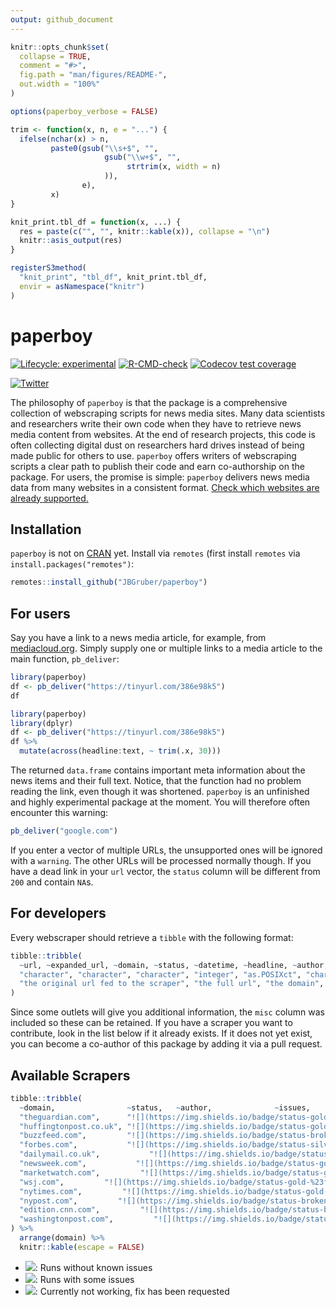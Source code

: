```yaml
---
output: github_document
---
```


<!-- README.md is generated from README.Rmd. Please edit that file -->

```r
knitr::opts_chunk$set(
  collapse = TRUE,
  comment = "#>",
  fig.path = "man/figures/README-",
  out.width = "100%"
)

options(paperboy_verbose = FALSE)

trim <- function(x, n, e = "...") {
  ifelse(nchar(x) > n,
         paste0(gsub("\\s+$", "", 
                     gsub("\\w+$", "", 
                          strtrim(x, width = n)
                     )),
                e),
         x)
}

knit_print.tbl_df = function(x, ...) {
  res = paste(c("", "", knitr::kable(x)), collapse = "\n")
  knitr::asis_output(res)
}

registerS3method(
  "knit_print", "tbl_df", knit_print.tbl_df,
  envir = asNamespace("knitr")
)
```

# paperboy

<!-- badges: start -->
[![Lifecycle: experimental](https://img.shields.io/badge/lifecycle-experimental-orange.svg)](https://lifecycle.r-lib.org/articles/stages.html#experimental)
[![R-CMD-check](https://github.com/JBGruber/paperboy/workflows/R-CMD-check/badge.svg)](https://github.com/JBGruber/paperboy/actions)
[![Codecov test coverage](https://codecov.io/gh/JBGruber/paperboy/branch/main/graph/badge.svg)](https://codecov.io/gh/JBGruber/paperboy?branch=main)
<!-- badges: end -->

[![Twitter](https://img.shields.io/twitter/url/https/twitter.com/JohannesBGruber.svg?style=social&label=Follow%20%40JohannesBGruber)](https://twitter.com/JohannesBGruber)

The philosophy of `paperboy` is that the package is a comprehensive collection of webscraping scripts for news media sites.
Many data scientists and researchers write their own code when they have to retrieve news media content from websites.
At the end of research projects, this code is often collecting digital dust on researchers hard drives instead of being made public for others to use.
`paperboy` offers writers of webscraping scripts a clear path to publish their code and earn co-authorship on the package.
For users, the promise is simple: `paperboy` delivers news media data from many websites in a consistent format.
[Check which websites are already supported.](#available-scrapers)

## Installation

`paperboy` is not on [CRAN](https://CRAN.R-project.org) yet.
Install via `remotes` (first install `remotes` via `install.packages("remotes")`:

``` r
remotes::install_github("JBGruber/paperboy")
```

## For users

Say you have a link to a news media article, for example, from [mediacloud.org](https://mediacloud.org/).
Simply supply one or multiple links to a media article to the main function, `pb_deliver`:

```r
library(paperboy)
df <- pb_deliver("https://tinyurl.com/386e98k5")
df
```

```r
library(paperboy)
library(dplyr)
df <- pb_deliver("https://tinyurl.com/386e98k5")
df %>% 
  mutate(across(headline:text, ~ trim(.x, 30)))
```

The returned `data.frame` contains important meta information about the news items and their full text.
Notice, that the function had no problem reading the link, even though it was shortened.
`paperboy` is an unfinished and highly experimental package at the moment.
You will therefore often encounter this warning:

```r
pb_deliver("google.com")
```

If you enter a vector of multiple URLs, the unsupported ones will be ignored with a `warning`.
The other URLs will be processed normally though.
If you have a dead link in your `url` vector, the `status` column will be different from `200` and contain `NA`s.

## For developers

Every webscraper should retrieve a `tibble` with the following format:

```r
tibble::tribble(
  ~url, ~expanded_url, ~domain, ~status, ~datetime, ~headline, ~author, ~text, ~misc,
  "character", "character", "character", "integer", "as.POSIXct", "character", "character", "character", "list",
  "the original url fed to the scraper", "the full url", "the domain", "http status code", "publication datetime", "the headline", "the author", "the full text", "all other information that can be consistently found on a specific outlet"
)
```

Since some outlets will give you additional information, the `misc` column was included so these can be retained.
If you have a scraper you want to contribute, look in the list below if it already exists.
If it does not yet exist, you can become a co-author of this package by adding it via a pull request.

## Available Scrapers

```r
tibble::tribble(
  ~domain,                ~status,   ~author,              ~issues,
  "theguardian.com",      "![](https://img.shields.io/badge/status-gold-%23ffd700.svg)",  "Johannes B. Gruber", "",
  "huffingtonpost.co.uk", "![](https://img.shields.io/badge/status-gold-%23ffd700.svg)",  "Johannes B. Gruber", "",
  "buzzfeed.com",         "![](https://img.shields.io/badge/status-broken-%23D8634C)",  "Johannes B. Gruber", "[#1](https://github.com/JBGruber/paperboy/issues/1)",
  "forbes.com",           "![](https://img.shields.io/badge/status-silver-%23C0C0C0.svg)",  "Johannes B. Gruber", "[#2](https://github.com/JBGruber/paperboy/issues/2)",
  "dailymail.co.uk",           "![](https://img.shields.io/badge/status-gold-%23ffd700.svg)",  "Johannes B. Gruber", "",
  "newsweek.com",           "![](https://img.shields.io/badge/status-gold-%23ffd700.svg)",  "Johannes B. Gruber", "",
  "marketwatch.com",         "![](https://img.shields.io/badge/status-gold-%23ffd700.svg)",  "Johannes B. Gruber", "",
  "wsj.com",         "![](https://img.shields.io/badge/status-gold-%23ffd700.svg)",  "Johannes B. Gruber", "",
  "nytimes.com",         "![](https://img.shields.io/badge/status-gold-%23ffd700.svg)",  "Johannes B. Gruber", "",
  "nypost.com",         "![](https://img.shields.io/badge/status-broken-%23D8634C)",  "Johannes B. Gruber", "[#1](https://github.com/JBGruber/paperboy/issues/1)",
  "edition.cnn.com",         "![](https://img.shields.io/badge/status-broken-%23D8634C)",  "Johannes B. Gruber", "[#1](https://github.com/JBGruber/paperboy/issues/1)",
  "washingtonpost.com",         "![](https://img.shields.io/badge/status-broken-%23D8634C)",  "Johannes B. Gruber", "[#1](https://github.com/JBGruber/paperboy/issues/1)",
) %>% 
  arrange(domain) %>% 
  knitr::kable(escape = FALSE)
```

- ![](https://img.shields.io/badge/status-gold-%23ffd700.svg): Runs without known issues
- ![](https://img.shields.io/badge/status-silver-%23C0C0C0.svg): Runs with some issues
- ![](https://img.shields.io/badge/status-broken-%23D8634C): Currently not working, fix has been requested

